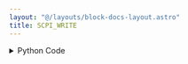 ```yaml
---
layout: "@/layouts/block-docs-layout.astro"
title: SCPI_WRITE
---
```



<PythonDocsDisplay docstring={docstring} />

<details>
<summary>Python Code</summary>
```python
import serial
from flojoy import flojoy, SerialConnection, TextBlob, Scalar, DataContainer
from typing import cast, Optional


@flojoy(deps={"pyserial": "3.5"}, inject_connection=True)
def SCPI_WRITE(
    connection: SerialConnection,
    default: Optional[DataContainer] = None,
    command: str = "*IDN?",
) -> Scalar | TextBlob:
    """The SCPI_WRITE node writes a SCPI command to a connected bench-top instrument and returns the result.

    Inputs
    ------
    default: DataContainer
        Any DataContainer - likely connected to the output of the OPEN_SERIAL node.

    Parameters
    ----------
    connection: Serial
        The open serial connection with the instrument.

    Returns
    -------
    Scalar|TextBlob
        The return value from the bench-top instrument as a Scalar or TextBlob.
    """

    # Start serial communication with the instrument
    ser = cast(serial.Serial, connection.get_handle())

    if ser is None:
        raise ValueError("Serial communication is not open")

    CMD = command + "\n\r"

    ser.write(CMD.encode())

    resp = ser.readline().decode()

    try:
        resp = float(resp.rstrip("\n"))
    except:
        return TextBlob(resp)

    return Scalar(resp)

```
[Find this Flojoy Block on GitHub](https://github.com/flojoy-ai/blocks/blob/main/blocks/IO/PROTOCOLS/SCPI/SCPI_WRITE/SCPI_WRITE.py)
</details>

## Example

<AppDisplay app={app} blockName="SCPI_WRITE" client:visible />

This app queries sends a SCPI string command to a connected benchtop instrument. Write the SCPI command in the parameter field of the SCPI_WRITE node.


